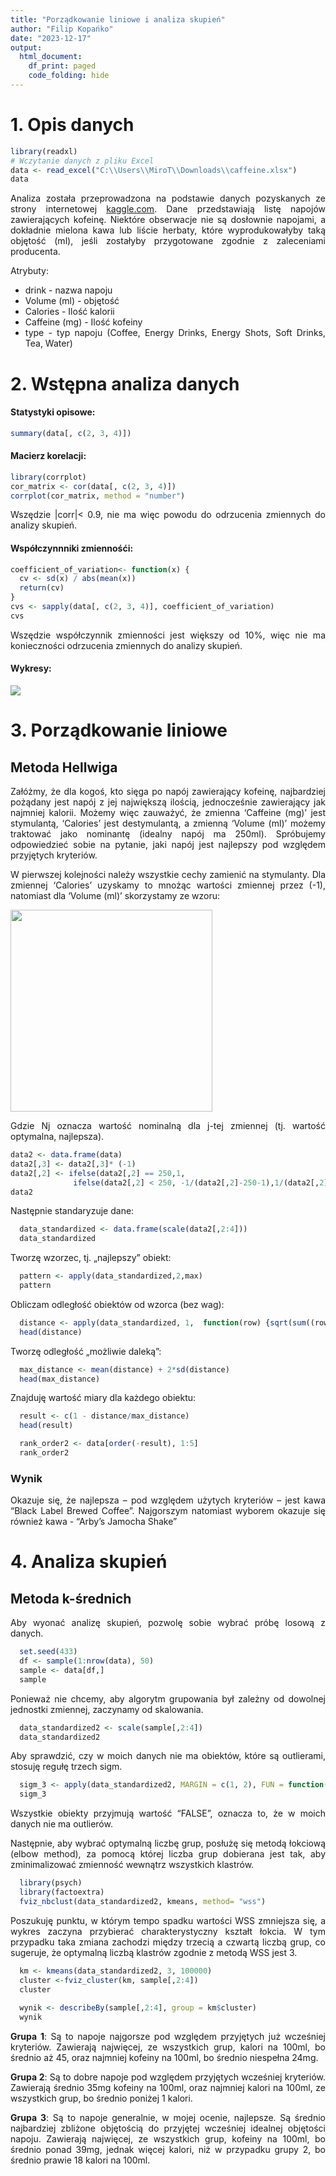 ---
title: "Porządkowanie liniowe i analiza skupień"
author: "Filip Kopańko"
date: "2023-12-17"
output:
  html_document:
    df_print: paged
    code_folding: hide
---

<style>
body {
text-align: justify
}
</style>

# 1. Opis danych

```{r}
library(readxl)
# Wczytanie danych z pliku Excel
data <- read_excel("C:\\Users\\MiroT\\Downloads\\caffeine.xlsx")
data
```

Analiza została przeprowadzona na podstawie danych pozyskanych ze strony internetowej [kaggle.com](https://www.kaggle.com/datasets/heitornunes/caffeine-content-of-drinks). Dane przedstawiają listę napojów zawierających kofeinę. Niektóre obserwacje nie są dosłownie napojami, a dokładnie mielona kawa lub liście herbaty, które wyprodukowałyby taką objętość (ml), jeśli zostałyby przygotowane zgodnie z zaleceniami producenta.

Atrybuty:

-   drink - nazwa napoju
-   Volume (ml) - objętość
-   Calories - Ilość kalorii
-   Caffeine (mg) - Ilość kofeiny
-   type - typ napoju (Coffee, Energy Drinks, Energy Shots, Soft Drinks, Tea, Water)

# 2. Wstępna analiza danych

#### Statystyki opisowe:

```{r}
summary(data[, c(2, 3, 4)])
```

#### Macierz korelacji:

```{r}
library(corrplot)
cor_matrix <- cor(data[, c(2, 3, 4)])
corrplot(cor_matrix, method = "number")
```

Wszędzie \|corr\|\< 0.9, nie ma więc powodu do odrzucenia zmiennych do analizy skupień.

#### Współczynnniki zmiennośći:

```{r}
coefficient_of_variation<- function(x) {
  cv <- sd(x) / abs(mean(x))
  return(cv)
}
cvs <- sapply(data[, c(2, 3, 4)], coefficient_of_variation)
cvs
```

Wszędzie współczynnik zmienności jest większy od 10%, więc nie ma konieczności odrzucenia zmiennych do analizy skupień.

#### Wykresy:

![](images/WINWORD_QhWAl9HDzr.png)

# 3. Porządkowanie liniowe

## Metoda Hellwiga

Załóżmy, że dla kogoś, kto sięga po napój zawierający kofeinę, najbardziej pożądany jest napój z jej największą ilością, jednocześnie zawierający jak najmniej kalorii. Możemy więc zauważyć, że zmienna 'Caffeine (mg)' jest stymulantą, 'Calories' jest destymulantą, a zmienną 'Volume (ml)' możemy traktować jako nominantę (idealny napój ma 250ml). Spróbujemy odpowiedzieć sobie na pytanie, jaki napój jest najlepszy pod względem przyjętych kryteriów.

W pierwszej kolejności należy wszystkie cechy zamienić na stymulanty. Dla zmiennej 'Calories' uzyskamy to mnożąc wartości zmiennej przez (-1), natomiast dla 'Volume (ml)' skorzystamy ze wzoru:

![](images/chrome_5CYs3tgXXy.png){width="323"}

Gdzie Nj oznacza wartość nominalną dla j-tej zmiennej (tj. wartość optymalna, najlepsza).

```{r}
data2 <- data.frame(data)
data2[,3] <- data2[,3]* (-1)
data2[,2] <- ifelse(data2[,2] == 250,1,
              ifelse(data2[,2] < 250, -1/(data2[,2]-250-1),1/(data2[,2]-250+1)))
data2
```

Następnie standaryzuje dane:

```{r}
  data_standardized <- data.frame(scale(data2[,2:4]))
  data_standardized
```

Tworzę wzorzec, tj. „najlepszy" obiekt:

```{r}
  pattern <- apply(data_standardized,2,max)
  pattern
```

Obliczam odległość obiektów od wzorca (bez wag):

```{r}
  distance <- apply(data_standardized, 1,  function(row) {sqrt(sum((row-pattern)^2))})
  head(distance)
```

Tworzę odległość „możliwie daleką":

```{r}
  max_distance <- mean(distance) + 2*sd(distance)
  head(max_distance)
```

Znajduję wartość miary dla każdego obiektu:

```{r}
  result <- c(1 - distance/max_distance)
  head(result)
```

```{r}
  rank_order2 <- data[order(-result), 1:5]
  rank_order2
```

### Wynik

Okazuje się, że najlepsza -- pod względem użytych kryteriów -- jest kawa "Black Label Brewed Coffee". Najgorszym natomiast wyborem okazuje się również kawa - "Arby's Jamocha Shake"

# 4. Analiza skupień

## Metoda k-średnich

Aby wyonać analizę skupień, pozwolę sobie wybrać próbę losową z danych.

```{r}
  set.seed(433)
  df <- sample(1:nrow(data), 50)
  sample <- data[df,]
  sample
```

Ponieważ nie chcemy, aby algorytm grupowania był zależny od dowolnej jednostki zmiennej, zaczynamy od skalowania.

```{r}
  data_standardized2 <- scale(sample[,2:4])
  data_standardized2
```

Aby sprawdzić, czy w moich danych nie ma obiektów, które są outlierami, stosuję regułę trzech sigm.

```{r}
  sigm_3 <- apply(data_standardized2, MARGIN = c(1, 2), FUN = function(x) abs(x) > 3)
  sigm_3
```

Wszystkie obiekty przyjmują wartość "FALSE", oznacza to, że w moich danych nie ma outlierów.

Następnie, aby wybrać optymalną liczbę grup, posłużę się metodą łokciową (elbow method), za pomocą której liczba grup dobierana jest tak, aby zminimalizować zmienność wewnątrz wszystkich klastrów.

```{r}
  library(psych)
  library(factoextra)
  fviz_nbclust(data_standardized2, kmeans, method= "wss")
```

Poszukuję punktu, w którym tempo spadku wartości WSS zmniejsza się, a wykres zaczyna przybierać charakterystyczny kształt łokcia. W tym przypadku taka zmiana zachodzi między trzecią a czwartą liczbą grup, co sugeruje, że optymalną liczbą klastrów zgodnie z metodą WSS jest 3.

```{r}
  km <- kmeans(data_standardized2, 3, 100000)
  cluster <-fviz_cluster(km, sample[,2:4])
  cluster
  
  wynik <- describeBy(sample[,2:4], group = km$cluster)
  wynik
```

**Grupa 1**: Są to napoje najgorsze pod względem przyjętych już wcześniej kryteriów. Zawierają najwięcej, ze wszystkich grup, kalori na 100ml, bo średnio aż 45, oraz najmniej kofeiny na 100ml, bo średnio niespełna 24mg.

**Grupa 2**: Są to dobre napoje pod względem przyjętych wcześniej kryteriów. Zawierają średnio 35mg kofeiny na 100ml, oraz najmniej kalori na 100ml, ze wszystkich grup, bo średnio poniżej 1 kalori.

**Grupa 3**: Są to napoje generalnie, w mojej ocenie, najlepsze. Są średnio najbardziej zbliżone objętością do przyjętej wcześniej idealnej objętości napoju. Zawierają najwięcej, ze wszystkich grup, kofeiny na 100ml, bo średnio ponad 39mg, jednak więcej kalori, niż w przypadku grupy 2, bo średnio prawie 18 kalori na 100ml.
